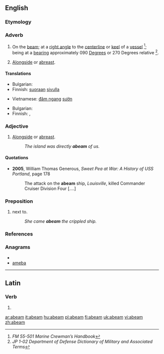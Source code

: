 ==English==

===Etymology===
{{prefix|a|beam}}

===Adverb===
{{en-adv}}

# {{nautical}} On the [[beam]]; at a [[right angle]] to the [[centerline]] or [[keel]] of a [[vessel]] <ref name="FM55-501">''FM 55-501 Marine Crewman’s Handbook''</ref>; being at a [[bearing]] approximately 090 [[degree|Degrees]] or 270 Degrees relative <ref name="JP102">''JP 1-02 Department of Defense Dictionary of Military and Associated Terms''</ref>.
# {{nautical}} [[alongside|Alongside]] or [[abreast]].

====Translations====
{{trans-top|on the beam}}
* Bulgarian: {{t|bg|мор: отстрани, перпендикулярно на кила на кораба}}
* Finnish: [[suoraan]] [[sivu|sivulla]]
{{trans-mid}}
* Vietnamese: [[đâm ngang]] [[sườn]]
{{trans-bottom}}

{{trans-top|alongside}}
* Bulgarian: {{t|bg|мор: в траверс}}
* Finnish: {{t+|fi|vieressä}}, {{t-|fi|kyljittäin}}
{{trans-mid}}
{{trans-bottom}}

===Adjective===
{{en-adj}}

# {{nautical}} [[alongside|Alongside]] or [[abreast]].
#: ''The island was directly '''abeam''' of us.''

====Quotations====
* '''2005''', William Thomas Generous, ''Sweet Pea at War: A History of USS Portland'', page 178
*: The attack on the '''abeam''' ship, ''Louisville'', killed Commander Cruiser Division Four [....]

===Preposition===
{{en-prep}}

# {{nautical}} next to.
#: ''She came '''abeam''' the crippled ship.''

===References===
<references/>

===Anagrams===
* {{alphagram|aabem}}
* [[ameba#English|ameba]]


----

==Latin==

===Verb===
{{la-verb-form|abeam}}

# {{conjugation of|[[abeo#Latin|abeō]]||1|s|pres|act|sub}}

[[ar:abeam]]
[[it:abeam]]
[[hu:abeam]]
[[pl:abeam]]
[[fi:abeam]]
[[uk:abeam]]
[[vi:abeam]]
[[zh:abeam]]